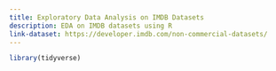 ```yaml
---
title: Exploratory Data Analysis on IMDB Datasets
description: EDA on IMDB datasets using R
link-dataset: https://developer.imdb.com/non-commercial-datasets/
---
```


```r
library(tidyverse)
```


